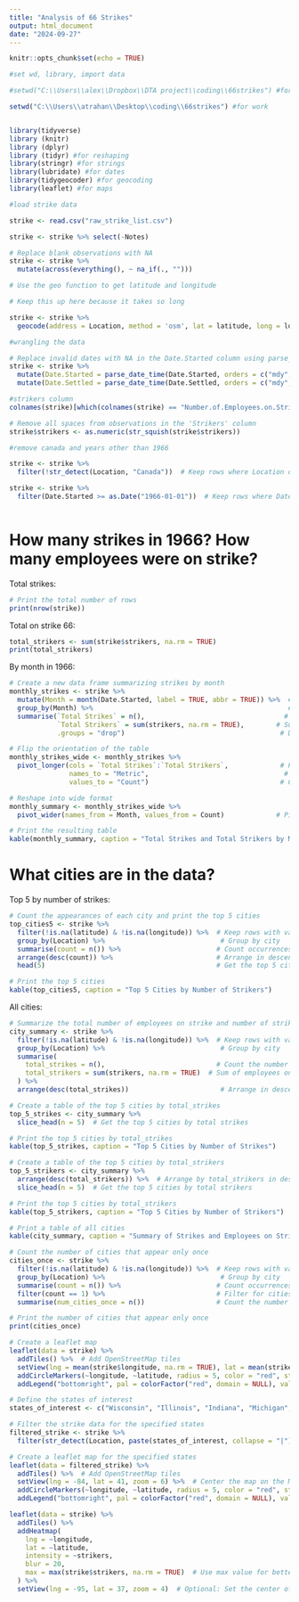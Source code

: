 ```yaml
---
title: "Analysis of 66 Strikes"
output: html_document
date: "2024-09-27"
---
```


```r
knitr::opts_chunk$set(echo = TRUE)
```



```r

#set wd, library, import data

#setwd("C:\\Users\\alex\\Dropbox\\DTA project\\coding\\66strikes") #for home

setwd("C:\\Users\\atrahan\\Desktop\\coding\\66strikes") #for work


library(tidyverse)
library (knitr)
library (dplyr)
library (tidyr) #for reshaping
library(stringr) #for strings
library(lubridate) #for dates
library(tidygeocoder) #for geocoding
library(leaflet) #for maps

```



```r
#load strike data

strike <- read.csv("raw_strike_list.csv")

strike <- strike %>% select(-Notes)

# Replace blank observations with NA
strike <- strike %>%
  mutate(across(everything(), ~ na_if(., "")))


```

```r
# Use the geo function to get latitude and longitude

# Keep this up here because it takes so long

strike <- strike %>%
  geocode(address = Location, method = 'osm', lat = latitude, long = longitude)

```


```r
#wrangling the data

# Replace invalid dates with NA in the Date.Started column using parse_date_time
strike <- strike %>%
  mutate(Date.Started = parse_date_time(Date.Started, orders = c("mdy", "dmy", "ymd"), quiet = TRUE)) %>%
  mutate(Date.Settled = parse_date_time(Date.Settled, orders = c("mdy", "dmy", "ymd"), quiet = TRUE))

#strikers column
colnames(strike)[which(colnames(strike) == "Number.of.Employees.on.Strike")] <- "strikers"

# Remove all spaces from observations in the 'Strikers' column
strike$strikers <- as.numeric(str_squish(strike$strikers))

#remove canada and years other than 1966

strike <- strike %>%
  filter(!str_detect(Location, "Canada"))  # Keep rows where Location does not contain "Canada"

strike <- strike %>%
  filter(Date.Started >= as.Date("1966-01-01"))  # Keep rows where Date.Started is on or after January 1, 1966



```

# How many strikes in 1966? How many employees were on strike?

Total strikes:

```r
# Print the total number of rows
print(nrow(strike))

```


Total on strike 66:

```r

total_strikers <- sum(strike$strikers, na.rm = TRUE)
print(total_strikers)


```

By month in 1966:

```r
# Create a new data frame summarizing strikes by month
monthly_strikes <- strike %>%
  mutate(Month = month(Date.Started, label = TRUE, abbr = TRUE)) %>%  # Extract month names
  group_by(Month) %>%                                                 # Group by month
  summarise(`Total Strikes` = n(),                                   # Count total strikes
            `Total Strikers` = sum(strikers, na.rm = TRUE),        # Sum total strikers
            .groups = "drop")                                       # Drop grouping after summarising

# Flip the orientation of the table
monthly_strikes_wide <- monthly_strikes %>%
  pivot_longer(cols = `Total Strikes`:`Total Strikers`,             # Pivot longer for two rows
               names_to = "Metric",                                  # Create a new column for metric names
               values_to = "Count")                                 # Create a new column for values

# Reshape into wide format
monthly_summary <- monthly_strikes_wide %>%
  pivot_wider(names_from = Month, values_from = Count)             # Pivot wider to get months as columns

# Print the resulting table
kable(monthly_summary, caption = "Total Strikes and Total Strikers by Month")
```



# What cities are in the data?

Top 5 by number of strikes:

```r

# Count the appearances of each city and print the top 5 cities
top_cities5 <- strike %>%
  filter(!is.na(latitude) & !is.na(longitude)) %>%  # Keep rows with valid lat/long
  group_by(Location) %>%                             # Group by city
  summarise(count = n()) %>%                        # Count occurrences
  arrange(desc(count)) %>%                          # Arrange in descending order
  head(5)                                           # Get the top 5 cities

# Print the top 5 cities
kable(top_cities5, caption = "Top 5 Cities by Number of Strikers")

```



All cities:

```r
# Summarize the total number of employees on strike and number of strikes for each city
city_summary <- strike %>%
  filter(!is.na(latitude) & !is.na(longitude)) %>%  # Keep rows with valid lat/long
  group_by(Location) %>%                             # Group by city
  summarise(
    total_strikes = n(),                            # Count the number of strikes
    total_strikers = sum(strikers, na.rm = TRUE)  # Sum of employees on strike
  ) %>%
  arrange(desc(total_strikes))                       # Arrange in descending order of strikes

# Create a table of the top 5 cities by total_strikes
top_5_strikes <- city_summary %>%
  slice_head(n = 5)  # Get the top 5 cities by total strikes

# Print the top 5 cities by total_strikes
kable(top_5_strikes, caption = "Top 5 Cities by Number of Strikes")

# Create a table of the top 5 cities by total_strikers
top_5_strikers <- city_summary %>%
  arrange(desc(total_strikers)) %>%  # Arrange by total_strikers in descending order
  slice_head(n = 5)  # Get the top 5 cities by total strikers

# Print the top 5 cities by total_strikers
kable(top_5_strikers, caption = "Top 5 Cities by Number of Strikers")

# Print a table of all cities
kable(city_summary, caption = "Summary of Strikes and Employees on Strike by City")

```


```r
# Count the number of cities that appear only once
cities_once <- strike %>%
  filter(!is.na(latitude) & !is.na(longitude)) %>%  # Keep rows with valid lat/long
  group_by(Location) %>%                             # Group by city
  summarise(count = n()) %>%                        # Count occurrences
  filter(count == 1) %>%                            # Filter for cities that appear only once
  summarise(num_cities_once = n())                  # Count the number of such cities

# Print the number of cities that appear only once
print(cities_once)
```

```r
# Create a leaflet map
leaflet(data = strike) %>%
  addTiles() %>%  # Add OpenStreetMap tiles
  setView(lng = mean(strike$longitude, na.rm = TRUE), lat = mean(strike$latitude, na.rm = TRUE), zoom = 4) %>%
  addCircleMarkers(~longitude, ~latitude, radius = 5, color = "red", stroke = FALSE, fillOpacity = 0.5) %>%
  addLegend("bottomright", pal = colorFactor("red", domain = NULL), values = NULL, title = "Strikes")

```

```r

# Define the states of interest
states_of_interest <- c("Wisconsin", "Illinois", "Indiana", "Michigan", "Ohio", "Pennsylvania", "New York")

# Filter the strike data for the specified states
filtered_strike <- strike %>%
  filter(str_detect(Location, paste(states_of_interest, collapse = "|")))

# Create a leaflet map for the specified states
leaflet(data = filtered_strike) %>%
  addTiles() %>%  # Add OpenStreetMap tiles
  setView(lng = -84, lat = 41, zoom = 6) %>%  # Center the map on the Midwest region
  addCircleMarkers(~longitude, ~latitude, radius = 5, color = "red", stroke = FALSE, fillOpacity = 0.5) %>%
  addLegend("bottomright", pal = colorFactor("red", domain = NULL), values = NULL, title = "Strikes")

```

```r
leaflet(data = strike) %>%
  addTiles() %>%
  addHeatmap(
    lng = ~longitude, 
    lat = ~latitude, 
    intensity = ~strikers, 
    blur = 20, 
    max = max(strike$strikers, na.rm = TRUE)  # Use max value for better scaling
  ) %>%
  setView(lng = -95, lat = 37, zoom = 4)  # Optional: Set the center of the map

```

